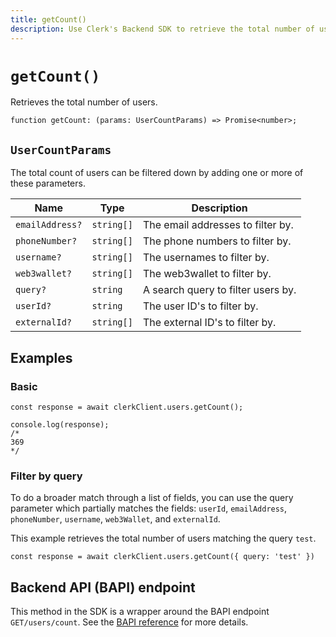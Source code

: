 ```yaml
---
title: getCount()
description: Use Clerk's Backend SDK to retrieve the total number of users.
---
```


# `getCount()`

Retrieves the total number of users.

```tsx
function getCount: (params: UserCountParams) => Promise<number>;
```

## `UserCountParams`

The total count of users can be filtered down by adding one or more of these parameters.

| Name | Type | Description |
| --- | --- | --- |
| `emailAddress?` | `string[]` | The email addresses to filter by. |
| `phoneNumber?` | `string[]` | The phone numbers to filter by. |
| `username?` | `string[]` | The usernames to filter by. |
| `web3wallet?` | `string[]` | The web3wallet to filter by. |
| `query?` | `string` | A search query to filter users by. |
| `userId?` | `string` | The user ID's to filter by. |
| `externalId?` | `string[]` | The external ID's to filter by. |

## Examples

### Basic

```tsx
const response = await clerkClient.users.getCount();

console.log(response);
/*
369
*/
```

### Filter by query

To do a broader match through a list of fields, you can use the query parameter which partially matches the fields: `userId`, `emailAddress`, `phoneNumber`, `username`, `web3Wallet`, and `externalId`.

This example retrieves the total number of users matching the query `test`.

```tsx
const response = await clerkClient.users.getCount({ query: 'test' })
```

## Backend API (BAPI) endpoint

This method in the SDK is a wrapper around the BAPI endpoint `GET/users/count`. See the [BAPI reference](https://clerk.com/docs/reference/backend-api/tag/Users#operation/GetUsersCount) for more details.
